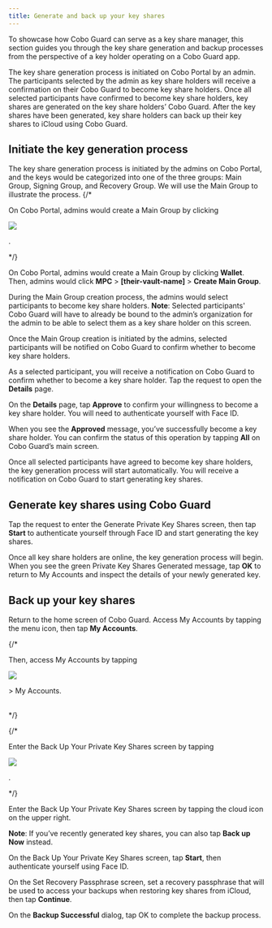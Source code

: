 ```yaml
---
title: Generate and back up your key shares
---
```

To showcase how Cobo Guard can serve as a key share manager, this section guides you through the key share generation and backup processes from the perspective of a key holder operating on a Cobo Guard app.

The key share generation process is initiated on Cobo Portal by an admin. The participants selected by the admin as key share holders will receive a confirmation on their Cobo Guard to become key share holders. Once all selected participants have confirmed to become key share holders, key shares are generated on the key share holders’ Cobo Guard. After the key shares have been generated, key share holders can back up their key shares to iCloud using Cobo Guard.

## Initiate the key generation process
The key share generation process is initiated by the admins on Cobo Portal, and the keys would be categorized into one of the three groups: Main Group, Signing Group, and Recovery Group. We will use the Main Group to illustrate the process.
{/*
<br />
 <div class="container">
    <p class="text">On Cobo Portal, admins would create a Main Group by clicking </p>
    <img src="/images/cobo-guard/common/wallet-icon.png" class="icon"> </img>
    <p class="text">.</p>
</div>

*/}

On Cobo Portal, admins would create a Main Group by clicking **Wallet**.
Then, admins would click **MPC** > **[their-vault-name]** > **Create Main Group**.

During the Main Group creation process, the admins would select participants to become key share holders. **Note**: Selected participants' Cobo Guard will have to already be bound to the admin’s organization for the admin to be able to select them as a key share holder on this screen.

Once the Main Group creation is initiated by the admins, selected participants will be notified on Cobo Guard to confirm whether to become key share holders.

As a selected participant, you will receive a notification on Cobo Guard to confirm whether to become a key share holder. Tap the request to open the **Details** page.

On the **Details** page, tap **Approve** to confirm your willingness to become a key share holder. You will need to authenticate yourself with Face ID.

When you see the **Approved** message, you’ve successfully become a key share holder. You can confirm the status of this operation by tapping **All** on Cobo Guard’s main screen.

Once all selected participants have agreed to become key share holders, the key generation process will start automatically. You will receive a notification on Cobo Guard to start generating key shares.

## Generate key shares using Cobo Guard
Tap the request to enter the Generate Private Key Shares screen, then tap **Start** to authenticate yourself through Face ID and start generating the key shares.

Once all key share holders are online, the key generation process will begin. When you see the green Private Key Shares Generated message, tap **OK** to return to My Accounts and inspect the details of your newly generated key.

## Back up your key shares
Return to the home screen of Cobo Guard. Access My Accounts by tapping the menu icon, then tap **My Accounts**.

{/*
 <div class="container">
    <p class="text">Then, access My Accounts by tapping </p>
    <img src="/images/cobo-guard/common/menu-icon.png" class="icon"> </img>
    <p class="text">> My Accounts.</p>
</div>

<br />
*/}

{/*
<br />

 <div class="container">
    <p class="text">Enter the Back Up Your Private Key Shares screen by tapping </p>
    <img src="/images/cobo-guard/common/backup-icon.png" class="icon"> </img>
    <p class="text">.</p>
</div>
*/}

Enter the Back Up Your Private Key Shares screen by tapping the cloud icon on the upper right.

**Note**: If you’ve recently generated key shares, you can also tap **Back up Now** instead.

On the Back Up Your Private Key Shares screen, tap **Start**, then authenticate yourself using Face ID.

On the Set Recovery Passphrase screen, set a recovery passphrase that will be used to access your backups when restoring key shares from iCloud, then tap **Continue**.

On the **Backup Successful** dialog, tap OK to complete the backup process.